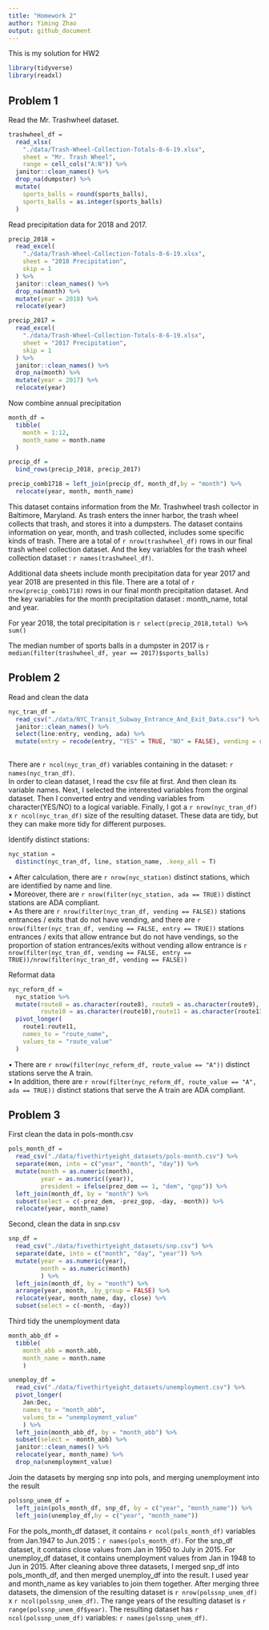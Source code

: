 ```yaml
---
title: "Homework 2"
author: Yiming Zhao
output: github_document
---
```


This is my solution for HW2

```r
library(tidyverse)
library(readxl)
```

## Problem 1

Read the Mr. Trashwheel dataset.

```r
trashwheel_df = 
  read_xlsx(
    "./data/Trash-Wheel-Collection-Totals-8-6-19.xlsx",
    sheet = "Mr. Trash Wheel",
    range = cell_cols("A:N")) %>% 
  janitor::clean_names() %>% 
  drop_na(dumpster) %>% 
  mutate(
    sports_balls = round(sports_balls),
    sports_balls = as.integer(sports_balls)
  )
```

Read precipitation data for  2018 and 2017.

```r
precip_2018 = 
  read_excel(
    "./data/Trash-Wheel-Collection-Totals-8-6-19.xlsx",
    sheet = "2018 Precipitation",
    skip = 1
  ) %>% 
  janitor::clean_names() %>% 
  drop_na(month) %>% 
  mutate(year = 2018) %>% 
  relocate(year)

precip_2017 = 
  read_excel(
    "./data/Trash-Wheel-Collection-Totals-8-6-19.xlsx",
    sheet = "2017 Precipitation",
    skip = 1
  ) %>% 
  janitor::clean_names() %>% 
  drop_na(month) %>% 
  mutate(year = 2017) %>% 
  relocate(year)
```

Now combine annual precipitation

```r
month_df = 
  tibble(
    month = 1:12,
    month_name = month.name
  )

precip_df = 
  bind_rows(precip_2018, precip_2017) 

precip_comb1718 = left_join(precip_df, month_df,by = "month") %>% 
  relocate(year, month, month_name)
```

This dataset contains information from the Mr. Trashwheel trash collector in Baltimore, Maryland. As trash enters the inner harbor, the trash wheel collects that trash, and stores it into a dumpsters. The dataset contains information on year, month, and trash collected, includes some specific kinds of trash. There are a total of `r nrow(trashwheel_df)` rows in our final trash wheel collection dataset. And the key variables for the trash wheel collection dataset : `r names(trashwheel_df)`. 

Additional data sheets include month precipitation data for year 2017 and year 2018 are presented in this file. There are a total of `r nrow(precip_comb1718)` rows in our final month precipitation dataset. And the key variables for the month precipitation dataset : month_name, total and year.  

For year 2018, the total precipitation is `r select(precip_2018,total) %>% sum()`

The median number of sports balls in a dumpster in 2017 is `r median(filter(trashwheel_df, year == 2017)$sports_balls)`


## Problem 2

Read and clean the data

```r
nyc_tran_df = 
  read_csv("./data/NYC_Transit_Subway_Entrance_And_Exit_Data.csv") %>% 
  janitor::clean_names() %>% 
  select(line:entry, vending, ada) %>% 
  mutate(entry = recode(entry, "YES" = TRUE, "NO" = FALSE), vending = recode(vending, "YES" = TRUE, "NO" = FALSE))
 
```

There are `r ncol(nyc_tran_df)` variables containing in the dataset: `r names(nyc_tran_df)`.  
In order to clean dataset, I read the csv file at first. And then clean its variable names. Next, I selected the interested variables from the orginal dataset. Then I converted entry and vending variables from character(YES/NO) to a logical variable. Finally, I got a `r nrow(nyc_tran_df)` x `r ncol(nyc_tran_df)` size of the resulting dataset. These data are tidy, but they can make more tidy for different purposes.
  
  
Identify distinct stations:
```r
nyc_station = 
  distinct(nyc_tran_df, line, station_name, .keep_all = T)
```

• After calculation, there are `r nrow(nyc_station)` distinct stations, which are identified by name and line.  
• Moreover, there are `r nrow(filter(nyc_station, ada == TRUE))` distinct stations are ADA compliant.  
• As there are `r nrow(filter(nyc_tran_df, vending == FALSE))` stations entrances / exits that do not have vending, and there are `r nrow(filter(nyc_tran_df, vending == FALSE, entry == TRUE))` stations entrances / exits that allow entrance but do not have vendings, so the proportion of station entrances/exits without vending allow entrance is `r nrow(filter(nyc_tran_df, vending == FALSE, entry == TRUE))/nrow(filter(nyc_tran_df, vending == FALSE))`
  
  
Reformat data

```r
nyc_reform_df = 
  nyc_station %>% 
  mutate(route8 = as.character(route8), route9 = as.character(route9), 
         route10 = as.character(route10),route11 = as.character(route11)) %>% 
  pivot_longer(
    route1:route11,
    names_to = "route_name",
    values_to = "route_value"
  )
```

• There are `r nrow(filter(nyc_reform_df, route_value == "A"))` distinct stations serve the A train.  
• In addition, there are `r nrow(filter(nyc_reform_df, route_value == "A", ada == TRUE))` distinct stations that serve the A train are ADA compliant.  


## Problem 3

First clean the data in pols-month.csv

```r
pols_month_df = 
  read_csv("./data/fivethirtyeight_datasets/pols-month.csv") %>% 
  separate(mon, into = c("year", "month", "day")) %>% 
  mutate(month = as.numeric(month), 
         year = as.numeric((year)),
         president = ifelse(prez_dem == 1, "dem", "gop")) %>% 
  left_join(month_df, by = "month") %>%
  subset(select = c(-prez_dem, -prez_gop, -day, -month)) %>% 
  relocate(year, month_name)
```

Second, clean the data in snp.csv

```r
snp_df = 
  read_csv("./data/fivethirtyeight_datasets/snp.csv") %>% 
  separate(date, into = c("month", "day", "year")) %>% 
  mutate(year = as.numeric(year),
         month = as.numeric(month)
         ) %>% 
  left_join(month_df, by = "month") %>% 
  arrange(year, month, .by_group = FALSE) %>% 
  relocate(year, month_name, day, close) %>% 
  subset(select = c(-month, -day))
```

Third tidy the unemployment data

```r
month_abb_df = 
  tibble(
    month_abb = month.abb,
    month_name = month.name
    )

unemploy_df = 
  read_csv("./data/fivethirtyeight_datasets/unemployment.csv") %>%
  pivot_longer(
    Jan:Dec,
    names_to = "month_abb",
    values_to = "unemployment_value"
    ) %>% 
  left_join(month_abb_df, by = "month_abb") %>% 
  subset(select = -month_abb) %>% 
  janitor::clean_names() %>% 
  relocate(year, month_name) %>% 
  drop_na(unemployment_value)

```

Join the datasets by merging snp into pols, and merging unemployment into the result

```r
polssnp_unem_df = 
  left_join(pols_month_df, snp_df, by = c("year", "month_name")) %>% 
  left_join(unemploy_df,by = c("year", "month_name"))
```

For the pols_month_df dataset, it contains `r ncol(pols_month_df)` variables from Jan.1947 to Jun.2015：`r names(pols_month_df)`. For the snp_df dataset, it contains close values from Jan in 1950 to July in 2015. For unemploy_df dataset, it contains unemployment values from Jan in 1948 to Jun in 2015. After cleaning above three datasets, I merged snp_df into  pols_month_df, and then merged unemploy_df into the result. I used year and month_name as key variables to join them together. After merging three datasets, the dimension of the resulting dataset is `r nrow(polssnp_unem_df)` x `r ncol(polssnp_unem_df)`. The range years of the resulting dataset is `r range(polssnp_unem_df$year)`. The resulting dataset has `r ncol(polssnp_unem_df)` variables: `r names(polssnp_unem_df)`.
